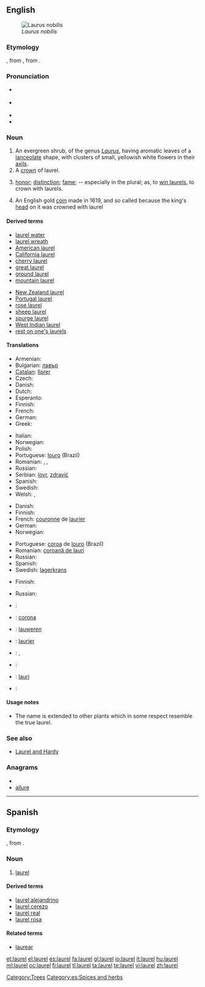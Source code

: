 {{also|Laurel}}
==English==
{{wikipedia}}
[[Image:Laurier.jpg|thumb|''Laurus nobilis'']]

===Etymology===
{{etyl|ang}} {{term|lorrer|lang=ang}}, from {{etyl|fro}} {{term|laurier|lang=fro}}, from {{etyl|la}} {{term|laurus||laurel|lang=la}}.

===Pronunciation===
* {{a|UK}} {{IPA|/ˈlɒɹ.əl/|/ˈlɔːɹ.əl/}}
* {{a|US}} {{IPA|/ˈlɔɹ.əl/}}
* {{audio|en-us-laurel.ogg|Audio (US)}}
* {{rhymes|ɒrəl}}

===Noun===
{{en-noun}}

# An evergreen shrub, of the genus ''[[Laurus]]'', having aromatic leaves of a [[lanceolate]] shape, with clusters of small, yellowish white flowers in their [[axil]]s.
# A [[crown]] of laurel.
# {{figurative}} [[honor]]; [[distinction]]; [[fame]]; -- especially in the plural; as, to [[win laurels]], to crown with laurels.
# An English gold [[coin]] made in 1619, and so called because the king's [[head]] on it was crowned with laurel

====Derived terms====
{{top2}}
* [[laurel water]]
* [[laurel wreath]]
* [[American laurel]]
* [[California laurel]]
* [[cherry laurel]]
* [[great laurel]]
* [[ground laurel]]
* [[mountain laurel]]
{{mid2}}
* [[New Zealand laurel]]
* [[Portugal laurel]]
* [[rose laurel]]
* [[sheep laurel]]
* [[spurge laurel]]
* [[West Indian laurel]]
* [[rest on one's laurels]]
{{bottom2}}

====Translations====
{{trans-top|evergreen shrub, of the genus ''Laurus''}}
* Armenian: {{t-|hy|դափնի|tr=dap’ni}}
* Bulgarian: [[лавър]] {{m}}
* [[Catalan]]: [[llorer]] {{m}}
* Czech: {{t-|cs|vavřín|m}}
* Danish: {{t-|da|laurbær|n|c}}
* Dutch: {{t+|nl|laurier|m}}
* Esperanto: {{t-|eo|laŭro|xs=Esperanto}}
* Finnish: {{t+|fi|laakeri}}
* French: {{t+|fr|laurier|m}}
* German: {{t+|de|Lorbeer|m}}
* Greek: {{t+|el|δάφνη|tr=dafni}}
{{trans-mid}}
* Italian: {{t+|it|alloro|m}}
* Norwegian: {{t-|no|laurbær|n}}
* Polish: {{t-|pl|wawrzyn|m}}
* Portuguese: [[louro]] {{m}} (Brazil)
* Romanian: ,  {{t|ro|laur|m}},  {{t|ro|dafin|m}}
* Russian: {{t+|ru|лавр|m|tr=lavr}}
* Serbian: [[lovr]], [[zdravić]]
* Spanish: {{t+|es|laurel|m}}
* Swedish: {{t+|sv|lager}}
* Welsh: {{t|cy|llawryf|m|xs=Welsh}},  {{t|cy|llawryfoedd|p|xs=Welsh}}
{{trans-bottom}}

{{trans-top|crown of laurel}}
* Danish: {{t|da|laurbærkrans|c}}
* Finnish: {{t+|fi|laakeriseppele}}
* French: [[couronne]] de [[laurier]]
* German: {{t|de|Lorbeerkranz|m}}
* Norwegian: {{t|no|laurbærkrans|m}}
{{trans-mid}}
* Portuguese: [[coroa]] de [[louro]] (Brazil)
* Romanian: [[coroană de lauri]]
* Russian: {{t|ru|лавровый венок|m|tr=lávrovyj v'enók}}
* Spanish: {{t|es|corona de laurel}}
* Swedish: [[lagerkrans]]
{{trans-bottom}}

{{trans-top|honor, distinction}}
* Finnish: {{t+|fi|laakeri|p|alt=laakerit}}
{{trans-mid}}
* Russian: {{t|ru|лавры|m|p|tr=lávry}}
{{trans-bottom}}

{{checktrans-top}}
* {{ttbc|Armenian}}: {{t|hy|դափնեպսակ|tr=dap’nepsak}}
* {{ttbc|Catalan}}: [[corona]]
* {{ttbc|Dutch}}: [[lauweren]] {{p}}
* {{ttbc|French}}: [[laurier]]
* {{ttbc|Greek}}: {{t+|el|δάφνη|f|tr=δafni}},  {{t|el|κότινος|m|tr=kótinos}}
* {{ttbc|Italian}}: {{t+|it|allori|m|p}}
* {{ttbc|Romanian}}: [[lauri]]
* {{ttbc|Spanish}}: {{t|es|laureles}}
{{trans-bottom}}

====Usage notes====
* The name is extended to other plants which in some respect resemble the true laurel.

===See also===
* [[Laurel and Hardy]]

===Anagrams===
* {{alphagram|aellru}}
* [[allure#English|allure]]

[[Category:Trees]]

----

==Spanish==

===Etymology===
{{etyl|fro|es}} {{term|laurier|lang=fro}}, from {{etyl|la|es}} {{term|laurus||laurel|lang=la}}.

===Noun===
{{es-noun-m|pl=laureles}}

# {{plants|lang=es}} [[#English|laurel]]

====Derived terms====
* [[laurel alejandrino]]
* [[laurel cerezo]]
* [[laurel real]]
* [[laurel rosa]]

====Related terms====
* [[laurear]]

[[Category:es:Spices and herbs]]

[[et:laurel]]
[[el:laurel]]
[[es:laurel]]
[[fa:laurel]]
[[gl:laurel]]
[[io:laurel]]
[[it:laurel]]
[[hu:laurel]]
[[ml:laurel]]
[[oc:laurel]]
[[fi:laurel]]
[[tl:laurel]]
[[ta:laurel]]
[[te:laurel]]
[[vi:laurel]]
[[zh:laurel]]